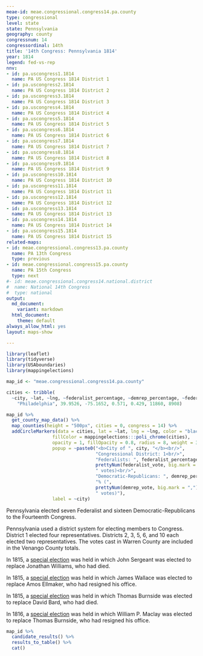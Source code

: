 ```yaml
---
meae-id: meae.congressional.congress14.pa.county
type: congressional
level: state
state: Pennsylvania
geography: county
congressnum: 14
congressordinal: 14th
title: '14th Congress: Pennsylvania 1814'
year: 1814
legend: fed-vs-rep
nnv:
- id: pa.uscongress1.1814
  name: PA US Congress 1814 District 1
- id: pa.uscongress2.1814
  name: PA US Congress 1814 District 2
- id: pa.uscongress3.1814
  name: PA US Congress 1814 District 3
- id: pa.uscongress4.1814
  name: PA US Congress 1814 District 4
- id: pa.uscongress5.1814
  name: PA US Congress 1814 District 5
- id: pa.uscongress6.1814
  name: PA US Congress 1814 District 6
- id: pa.uscongress7.1814
  name: PA US Congress 1814 District 7
- id: pa.uscongress8.1814
  name: PA US Congress 1814 District 8
- id: pa.uscongress9.1814
  name: PA US Congress 1814 District 9
- id: pa.uscongress10.1814
  name: PA US Congress 1814 District 10
- id: pa.uscongress11.1814
  name: PA US Congress 1814 District 11
- id: pa.uscongress12.1814
  name: PA US Congress 1814 District 12
- id: pa.uscongress13.1814
  name: PA US Congress 1814 District 13
- id: pa.uscongress14.1814
  name: PA US Congress 1814 District 14
- id: pa.uscongress15.1814
  name: PA US Congress 1814 District 15
related-maps:
- id: meae.congressional.congress13.pa.county
  name: PA 13th Congress
  type: previous
- id: meae.congressional.congress15.pa.county
  name: PA 15th Congress
  type: next
#- id: meae.congressional.congress14.national.district
#  name: National 14th Congress
#  type: national
output:
  md_document:
    variant: markdown
  html_document:
    theme: default
always_allow_html: yes
layout: maps-show

---
```


```r
library(leaflet)
library(tidyverse)
library(USAboundaries)
library(mappingelections)

map_id <- "meae.congressional.congress14.pa.county"

cities <- tribble(
  ~city, ~lat, ~lng, ~federalist_percentage, ~demrep_percentage, ~federalist_vote, ~demrep_vote,
    "Philadelphia", 39.9526, -75.1652, 0.571, 0.429, 11860, 8908)
```

<div class="map">

```r
map_id %>%
  get_county_map_data() %>%
  map_counties(height = "500px", cities = 0, congress = 14) %>% 
  addCircleMarkers(data = cities, lat = ~lat, lng = ~lng, color = "black",
                 fillColor = mappingelections:::poli_chrome(cities),
                 opacity = 1, fillOpacity = 0.8, radius = 8, weight = 3,
                 popup = ~paste0("<b>City of ", city, "</b><br/>",
                                 "Congressional District: 1<br/>",
                                 "Federalists: ", federalist_percentage * 100, "% (", 
                                 prettyNum(federalist_vote, big.mark = ","), 
                                 " votes)<br/>",
                                 "Democratic-Republicans: ", demrep_percentage * 100,
                                 "% (", 
                                 prettyNum(demrep_vote, big.mark = ","),
                                 " votes)"),
                 label = ~city) 
```

</div>

Pennsylvania elected seven Federalist and sixteen Democratic-Republicans to the Fourteenth Congress.

Pennsylvania used a district system for electing members to Congress. District 1 elected four representatives. Districts 2, 3, 5, 6, and 10 each elected two representatives. The votes cast in Warren County are included in the Venango County totals.

In 1815, a [special election](https://elections.lib.tufts.edu/catalog/tufts:pa.uscongress1.specialelection.1815) was held in which John Sergeant was elected to replace Jonathan Williams, who had died. 

In 1815, a [special election](https://elections.lib.tufts.edu/catalog/tufts:pa.uscongress3.specialelection.1815) was held in which James Wallace was elected to replace Amos Ellmaker, who had resigned his office. 

In 1815, a [special election](https://elections.lib.tufts.edu/catalog/tufts:pa.uscongress9.specialelection.1815) was held in which Thomas Burnside was elected to replace David Bard, who had died.

In 1816, a [special election](https://elections.lib.tufts.edu/catalog/tufts:pa.uscongress9.specialelection.1816) was held in which William P. Maclay was elected to replace Thomas Burnside, who had resigned his office.

<div class="results-table">

```r
map_id %>%
  candidate_results() %>%
  results_to_table() %>%
  cat()
```

</div>
